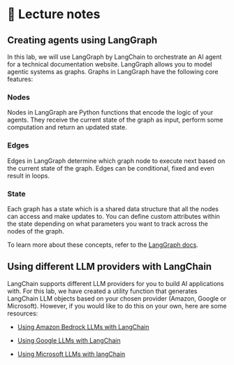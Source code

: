 # 📘 Lecture notes

## Creating agents using LangGraph

In this lab, we will use LangGraph by LangChain to orchestrate an AI agent for a technical documentation website. LangGraph allows you to model agentic systems as graphs. Graphs in LangGraph have the following core features:

### Nodes
Nodes in LangGraph are Python functions that encode the logic of your agents. They receive the current state of the graph as input, perform some computation and return an updated state.

### Edges
Edges in LangGraph determine which graph node to execute next based on the current state of the graph. Edges can be conditional, fixed and even result in loops.

### State
Each graph has a state which is a shared data structure that all the nodes can access and make updates to. You can define custom attributes within the state depending on what parameters you want to track across the nodes of the graph.

To learn more about these concepts, refer to the [LangGraph docs](https://langchain-ai.github.io/langgraph/concepts/low_level/).

## Using different LLM providers with LangChain

LangChain supports different LLM providers for you to build AI applications with. For this lab, we have created a utility function that generates LangChain LLM objects based on your chosen provider (Amazon, Google or Microsoft). However, if you would like to do this on your own, here are some resources:

* [Using Amazon Bedrock LLMs with LangChain](https://python.langchain.com/docs/integrations/llms/bedrock/)

* [Using Google LLMs with LangChain](https://python.langchain.com/docs/integrations/chat/google_generative_ai/)

* [Using Microsoft LLMs with langChain](https://python.langchain.com/docs/integrations/chat/azure_chat_openai/)